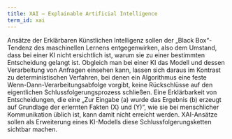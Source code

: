 ```yaml
---
title: XAI – Explainable Artificial Intelligence
term_id: xai
---
```


Ansätze der Erklärbaren Künstlichen Intelligenz sollen der „Black Box“-Tendenz des maschinellen Lernens entgegenwirken, also dem Umstand, dass bei einer KI nicht ersichtlich ist, warum sie zu einer bestimmten Entscheidung gelangt ist. Obgleich man bei einer KI das Modell und dessen Verarbeitung von Anfragen einsehen kann, lassen sich daraus im Kontrast zu deterministischen Verfahren, bei denen ein Algorithmus eine feste Wenn-Dann-Verarbeitungsabfolge vorgibt, keine Rückschlüsse auf den eigentlichen Schlussfolgerungsprozess schließen. Eine Erklärbarkeit von Entscheidungen, die eine „Zur Eingabe (a) wurde das Ergebnis (b) erzeugt auf Grundlage der erlernten Fakten (X) und (Y)“, wie sie bei menschlicher Kommunikation üblich ist, kann damit nicht erreicht werden. XAI-Ansätze sollen als Erweiterung eines KI-Modells diese Schlussfolgerungsketten sichtbar machen.
